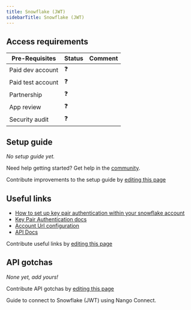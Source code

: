 ```yaml
---
title: Snowflake (JWT)
sidebarTitle: Snowflake (JWT)
---
```



<Overview />
<PreBuiltTooling />
<PreBuiltUseCases />

## Access requirements
| Pre-Requisites | Status | Comment|
| - | - | - |
| Paid dev account | ❓ |  |
| Paid test account | ❓ |  |
| Partnership | ❓ | |
| App review | ❓ |  |
| Security audit | ❓ | |


## Setup guide

_No setup guide yet._

<Tip>Need help getting started? Get help in the [community](https://nango.dev/slack).</Tip>

<Note>Contribute improvements to the setup guide by [editing this page](https://github.com/nangohq/nango/tree/master/docs-v2/integrations/all/snowflake-jwt.mdx)</Note>


## Useful links

-   [How to set up key pair authentication within your snowflake account](https://docs.snowflake.com/en/developer-guide/snowflake-rest-api/authentication#label-sfrest-api-setup-authenticating-key-pair)
-   [Key Pair Authentication docs](https://docs.snowflake.com/en/developer-guide/snowflake-rest-api/authentication#using-key-pair-authentication)
-   [Account Url configuration](https://docs.snowflake.com/en/user-guide/organizations-connect#label-connecting-via-url)
-   [API Docs](https://docs.snowflake.com/en/developer-guide/snowflake-rest-api/reference)

<Note>Contribute useful links by [editing this page](https://github.com/nangohq/nango/tree/master/docs-v2/integrations/all/snowflake-jwt.mdx)</Note>

## API gotchas
_None yet, add yours!_

<Note>Contribute API gotchas by [editing this page](https://github.com/nangohq/nango/tree/master/docs-v2/integrations/all/snowflake-jwt.mdx)</Note>

<Card title="Connect to Snowflake (JWT)" icon="link" href="/integrations/all/snowflake-jwt/connect" horizontal>
  Guide to connect to Snowflake (JWT) using Nango Connect.
</Card>
